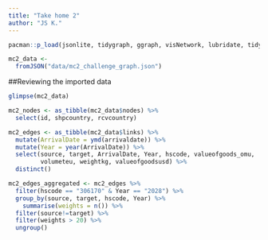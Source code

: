 ```yaml
---
title: "Take home 2"
author: "JS K."
---
```


```r
pacman::p_load(jsonlite, tidygraph, ggraph, visNetwork, lubridate, tidyverse)
```

```r
mc2_data <- 
  fromJSON("data/mc2_challenge_graph.json")
```

##Reviewing the imported data

```r
glimpse(mc2_data)
```

```r
mc2_nodes <- as_tibble(mc2_data$nodes) %>%
  select(id, shpcountry, rcvcountry)
```

```r
mc2_edges <- as_tibble(mc2_data$links) %>%
  mutate(ArrivalDate = ymd(arrivaldate)) %>%
  mutate(Year = year(ArrivalDate)) %>%
  select(source, target, ArrivalDate, Year, hscode, valueofgoods_omu, 
         volumeteu, weightkg, valueofgoodsusd) %>% 
  distinct()
```

```r
mc2_edges_aggregated <- mc2_edges %>%
  filter(hscode == "306170" & Year == "2028") %>%
  group_by(source, target, hscode, Year) %>%
    summarise(weights = n()) %>%
  filter(source!=target) %>%
  filter(weights > 20) %>%
  ungroup()
```
